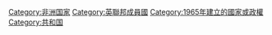 {{Catnav|頁面分類|地理|国家|非洲国家}}

{{catmore}}
{{Commonscat|Gambia}}

{{DEFAULTSORT:Gambia}}
[[Category:非洲国家|Category:非洲国家]]
[[Category:英聯邦成員國|Category:英聯邦成員國]]
[[Category:1965年建立的國家或政權|Category:1965年建立的國家或政權]]
[[Category:共和国|Category:共和国]]
